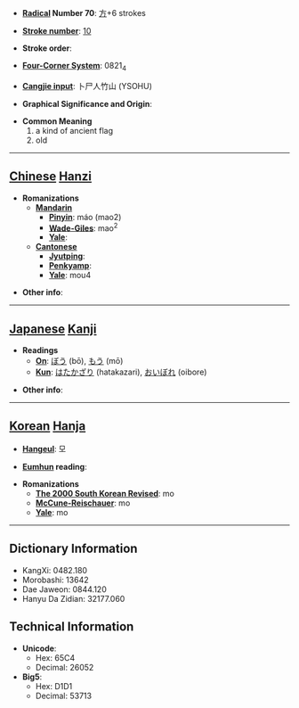 * '''[[Wiktionary:Chinese radical index| Radical]] Number 70''': [[Wiktionary:Chinese radical index 方|方]]+6 strokes

* '''[[Wiktionary:Chinese total strokes index|Stroke number]]''': [[Wiktionary:Chinese total strokes index 10|10]]

* '''Stroke order''': 

* '''[[Wiktionary:Chinese four corner index|Four-Corner System]]''': 0821<sub>4</sub>

* '''[[Wiktionary:Chinese Cangjie index|Cangjie input]]''': 卜尸人竹山 (YSOHU)

* '''Graphical Significance and Origin''': 

* '''Common Meaning'''
*#a kind of ancient flag
*# old


----

== [[Chinese]] [[Hanzi]] ==

* '''Romanizations'''
** '''[[Mandarin]]'''
*** '''[[Pinyin]]''': máo (mao2)
*** '''[[Wade-Giles]]''': mao<sup>2</sup>
*** '''[[Yale]]''': 
** '''[[Cantonese]]'''
*** '''[[Jyutping]]''':
*** '''[[Penkyamp]]''': 
*** '''[[Yale]]''': mou4

* '''Other info''': 

----

== [[Japanese]] [[Kanji]] ==

* '''Readings'''
** '''[[On]]''': [[ぼう]] (bō), [[もう]] (mō)
** '''[[Kun]]''': [[はたかざり]] (hatakazari), [[おいぼれ]] (oibore)

* '''Other info''':  

----

== [[Korean]] [[Hanja]] ==

* '''[[Hangeul]]''': 모

* '''[[Eumhun]] reading''': 

* '''Romanizations'''
** '''[[The 2000 South Korean Revised Romanization|The 2000 South Korean Revised]]''': mo
** '''[[McCune-Reischauer]]''': mo
** '''[[Yale]]''': mo

----

== Dictionary Information ==

* KangXi: 0482.180
* Morobashi: 13642
* Dae Jaweon: 0844.120
* Hanyu Da Zidian: 32177.060

== Technical Information ==

* '''Unicode''':
** Hex: 65C4
** Decimal: 26052
* '''Big5''':
** Hex: D1D1
** Decimal: 53713